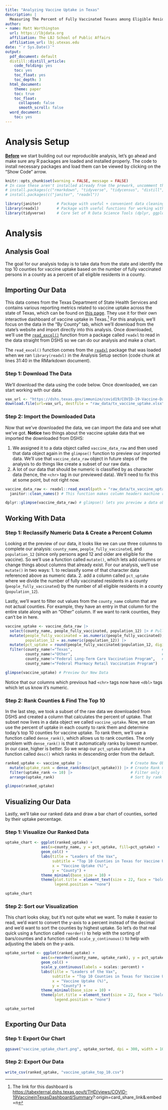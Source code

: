 ```yaml
---
title: "Analyzing Vaccine Uptake in Texas"
description: |
  Measuring The Percent of Fully Vaccinated Texans among Eligible Residents in Texas Counties.
author:
- name: Matt Worthington
  url: https://lbjdata.org
  affiliation: The LBJ School of Public Affairs
  affiliation_url: lbj.utexas.edu
date: "`r Sys.Date()`"
output:
  pdf_document: default
  distill::distill_article:
    code_folding: yes
    toc: yes
    toc_float: yes
    toc_depth: 3
  html_document: 
    theme: paper
    toc: true
    toc_float:
      collapsed: false
      smooth_scroll: false
  word_document:
    toc: yes
---
```


# Analysis Setup

[**Before**]{.ul} we start building out our reproducible analysis, let's go ahead and make sure any R packages are loaded and installed properly. The code to install necessary packages and load them can be viewed by clicking on the "Show Code" arrow.

```r
knitr::opts_chunk$set(warning = FALSE, message = FALSE)
# In case these aren't installed already from the prework, uncomment the next three lines and run them.
# install.packages(c("rmarkdown", "tidyverse", "tidycensus", "distill", "devtools"))
# install.packages(c("janitor", "readxl"))

library(janitor)       # Package with useful + convenient data cleaning functions
library(readxl)        # Package with useful functions for working with Excel Files
library(tidyverse)     # Core Set of R Data Science Tools (dplyr, ggplot2, tidyr, readr, etc.)

```

# Analysis

## Analysis Goal

The goal for our analysis today is to take data from the state and identify the top 10 counties for vaccine uptake based on the number of fully vaccinated persons in a county as a percent of all eligible residents in a county.

## Importing Our Data

This data comes from the Texas Department of State Health Services and contains various reporting metrics related to vaccine uptake across the state of Texas, which can be found on [this page](https://dshs.texas.gov/coronavirus/additionaldata/). They use it for their own interactive dashboard of vaccine uptake in Texas.[^1] For this analysis, we'll focus on the data in the "By County" tab, which we'll download from the state's website and import directly into this analysis. Once downloaded, we'll use the [`read_excel()`](https://readxl.tidyverse.org/reference/read_excel.html) function from a package called `readxl` to read in the data straight from DSHS so we can do our analysis and make a chart.

[^1]: The link for this dashboard is <https://tabexternal.dshs.texas.gov/t/THD/views/COVID-19VaccineinTexasDashboard/Summary>?:origin=card_share_link&:embed=n

<aside>

The `read_excel()` function comes from the [`readxl`](https://readxl.tidyverse.org) package that was loaded when we ran `library(readxl)` in the Analysis Setup section (code chunk at lines 31:40 in the RMarkdown document).

</aside>

### Step 1: Download The Data

We'll download the data using the code below. Once downloaded, we can start working with our data.

```r

vax_url <- "https://dshs.texas.gov/immunize/covid19/COVID-19-Vaccine-Data-by-County.xls" 
download.file(url=vax_url, destfile = "raw_data/tx_vaccine_uptake.xlsx")
```

### Step 2: Import the Downloaded Data

Now that we've downloaded the data, we can import the data and see what we've got. **Notice** two things about the vaccine uptake data that we imported the downloaded from DSHS:

1.  We assigned it to a data object called `vaccine_data_raw` and then used that data object again in the `glimpse()` function to preview our imported data. We'll use that `vaccine_data_raw` object in future steps of the analysis to do things like create a subset of our raw data.
2.  A lot of our data that should be numeric is classified by as character data (hence, the `<chr>` tag in our previewed data). We'll need to fix this at some point, but not right now.

```r

vaccine_data_raw <- readxl::read_excel(path = "raw_data/tx_vaccine_uptake.xlsx", sheet = "By County") |> 
  janitor::clean_names() # This function makes column headers machine readable

dplyr::glimpse(vaccine_data_raw) # glimpse() lets you preview a data object

```

## Working With Data

### Step 1: Reclassify Numeric Data & Create a Percent Column

Looking at the preview of our data, it looks like we can use three columns to complete our analysis: `county_name`, `people_fully_vaccinated`, and `population_12` (since only persons aged 12 and older are eligible for the vaccine). So we'll use a function called `mutate()`, which lets add columns or change things about columns that already exist. For our analysis, we'll use `mutate()` in two ways: 1. to reclassify some of that character data referenced above as numeric data. 2. add a column called `pct_uptake` where we divide the number of fully vaccinated residents in a county (`people_fully_vaccinated`) by the number of all eligible residents in a county (`population_12`).

Lastly, we'll want to filter out values from the `county_name` column that are not actual counties. For example, they have an entry in that column for the entire state along with an "Other" column. If we want to rank counties, they can't be in here.

```r

vaccine_uptake <- vaccine_data_raw |> 
  select(county_name, people_fully_vaccinated, population_12) |> # Pull the three columns we need
  mutate(people_fully_vaccinated = as.numeric(people_fully_vaccinated), # Reclassify Character Data As Numeric 
         population_12 = as.numeric(population_12)) |>
  mutate(pct_uptake = round(people_fully_vaccinated/population_12, digits = 4)) |>  # Create PCT Column
  filter(county_name!="Texas",                                        # Filter out 'Texas' value
         county_name!="Other",                                        # Filter our 'Other' value
         county_name!="Federal Long-Term Care Vaccination Program",   # Filter our Federal Programs
         county_name!="Federal Pharmacy Retail Vaccination Program")

glimpse(vaccine_uptake) # Preview Our New Data

```

Notice that our columns which previous had `<chr>` tags now have `<dbl>` tags which let us know it's numeric.

### Step 2: Rank Counties & Find The Top 10

In the last step, we took a subset of the raw data we downloaded from DSHS and created a column that calculates the percent of uptake. That subset now lives in a data object we called `vaccine_uptake`. Now, we can use the percent of uptake in each county to rank them and determine today's top 10 counties for vaccine uptake. To rank them, we'll use a function called `dense_rank()`, which allows us to rank counties. The only problem with `dense_rank()` is that it automatically ranks by lowest number. In our case, higher is better. So we wrap our `pct_uptake` column in a function called `desc()` which ranks in descending order from the default.

```r

ranked_uptake <- vaccine_uptake |>                      # Create New Object
  mutate(uptake_rank = dense_rank(desc(pct_uptake))) |> # Create Rank Column
  filter(uptake_rank <= 10) |>                          # Filter only for Top 10 counties
  arrange(uptake_rank)                                  # Sort by rank

glimpse(ranked_uptake)

```

## Visualizing Our Data

Lastly, we'll take our ranked data and draw a bar chart of counties, sorted by their uptake percentage.

### Step 1: Visualize Our Ranked Data

```r

uptake_chart <- ggplot(ranked_uptake) +
                aes(x=county_name, y = pct_uptake, fill=pct_uptake) +
                geom_col() +
                labs(title = "Leaders of the Vax",
                     subtitle = "Top 10 Counties in Texas for Vaccine Uptake",
                     x = "Vaccine Uptake (%)",
                     y = "County") +
                theme_minimal(base_size = 10) +
                theme(plot.title = element_text(size = 22, face = "bold"),
                      legend.position = "none")

uptake_chart

```

### Step 2: Sort our Visualization

This chart looks okay, but it's not quite what we want. To make it easier to read, we'd want to convert the y-axis to a percent instead of the decimal and we'd want to sort the counties by highest uptake. So let's do that real quick using a function called `reorder()` to help with the sorting of bars/counties and a function called `scale_y_continuous()` to help with adjusting the labels on the y-axis.

```r

uptake_sorted <- ggplot(ranked_uptake) +
                aes(x=reorder(county_name, uptake_rank), y = pct_uptake, fill=pct_uptake) +
                geom_col() +
                scale_y_continuous(labels = scales::percent) +
                labs(title = "Leaders of the Vax",
                     subtitle = "Top 10 Counties in Texas for Vaccine Uptake",
                     x = "Vaccine Uptake (%)",
                     y = "County") +
                theme_minimal(base_size = 10) +
                theme(plot.title = element_text(size = 22, face = "bold"),
                      legend.position = "none")

uptake_sorted

```

## Exporting Our Data

### Step 1: Export Our Chart

```r
ggsave("vaccine_uptake_chart.png", uptake_sorted, dpi = 300, width = 10, height = 6, bg = "white")
```

### Step 2: Export Our Data

```r
write_csv(ranked_uptake, "vaccine_uptake_top_10.csv")
```
